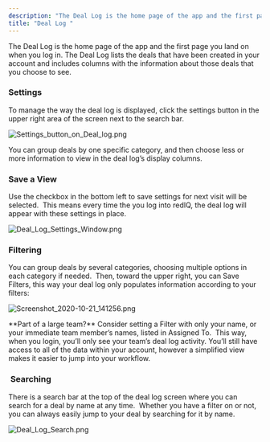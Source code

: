 ```yaml
---
description: "The Deal Log is the home page of the app and the first page you land on when you log in The Deal Log lists the deals that have been created in your account a..."
title: "Deal Log "
---
```


The Deal Log is the home page of the app and the first page you land on when you log in. The Deal Log lists the deals that have been created in your account and includes columns with the information about those deals that you choose to see.  

### **Settings**

To manage the way the deal log is displayed, click the settings button in the upper right area of the screen next to the search bar.


<Frame caption="Deal log interface showing search bar, settings button, and deal details.">
  <img src="/images/rediq/4546a56f82cc70816dc34575fed781be9114e0ef.png" alt="Settings_button_on_Deal_log.png" />
</Frame>

You can group deals by one specific category, and then choose less or more information to view in the deal log’s display columns. 

### **Save a View**

Use the checkbox in the bottom left to save settings for next visit will be selected.  This means every time the you log into redIQ, the deal log will appear with these settings in place. 


<Frame caption="Settings menu for customizing Deal Log display options.">
  <img src="/images/rediq/9167c0fbce67a2ba5ad4a814f15625694c46dda7.png" alt="Deal_Log_Settings_Window.png" />
</Frame>

### **Filtering**

You can group deals by several categories, choosing multiple options in each category if needed.  Then, toward the upper right, you can Save Filters, this way your deal log only populates information according to your filters: 

![Screenshot_2020-10-21_141256.png](/images/rediq/faaf998833788aad0e74aa639cfd307d8195cf13.png)

<Tip>
  **Part of a large team?**  Consider setting a Filter with only your name, or your immediate team member’s names, listed in Assigned To.  This way, when you login, you’ll only see your team’s deal log activity. You’ll still have access to all of the data within your account, however a simplified view makes it easier to jump into your workflow.
</Tip>

###  **Searching**

There is a search bar at the top of the deal log screen where you can search for a deal by name at any time.  Whether you have a filter on or not, you can always easily jump to your deal by searching for it by name.


<Frame caption="Search bar for filtering deals by name in the Deals section.">
  <img src="/images/rediq/a8d7d235de265f0366edf8e576d872dc22aa3dee.png" alt="Deal_Log_Search.png" />
</Frame>